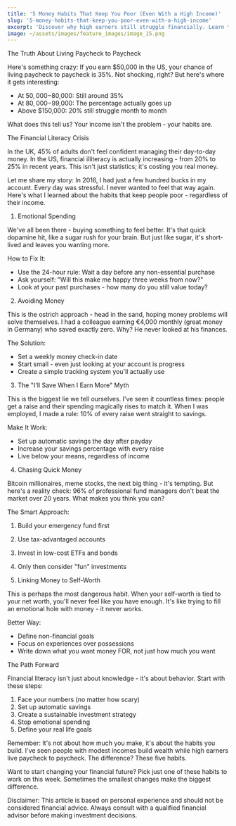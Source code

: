 ```yaml
---
title: '5 Money Habits That Keep You Poor (Even With a High Income)'
slug: '5-money-habits-that-keep-you-poor-even-with-a-high-income'
excerpt: 'Discover why high earners still struggle financially. Learn the surprising habits that prevent wealth building and how to break free from the paycheck-to-paycheck cycle.'
image: ~/assets/images/feature_images/image_15.png
---
```


The Truth About Living Paycheck to Paycheck

Here's something crazy: If you earn $50,000 in the US, your chance of living paycheck to paycheck is 35%. Not shocking, right? But here's where it gets interesting:

- At $50,000-$80,000: Still around 35%
- At $80,000-$99,000: The percentage actually goes up
- Above $150,000: 20% still struggle month to month

What does this tell us? Your income isn't the problem - your habits are.

The Financial Literacy Crisis

In the UK, 45% of adults don't feel confident managing their day-to-day money. In the US, financial illiteracy is actually increasing - from 20% to 25% in recent years. This isn't just statistics; it's costing you real money.

Let me share my story: In 2016, I had just a few hundred bucks in my account. Every day was stressful. I never wanted to feel that way again. Here's what I learned about the habits that keep people poor - regardless of their income.

1. Emotional Spending

We've all been there - buying something to feel better. It's that quick dopamine hit, like a sugar rush for your brain. But just like sugar, it's short-lived and leaves you wanting more.

How to Fix It:

- Use the 24-hour rule: Wait a day before any non-essential purchase
- Ask yourself: "Will this make me happy three weeks from now?"
- Look at your past purchases - how many do you still value today?

2. Avoiding Money

This is the ostrich approach - head in the sand, hoping money problems will solve themselves. I had a colleague earning €4,000 monthly (great money in Germany) who saved exactly zero. Why? He never looked at his finances.

The Solution:

- Set a weekly money check-in date
- Start small - even just looking at your account is progress
- Create a simple tracking system you'll actually use

3. The "I'll Save When I Earn More" Myth

This is the biggest lie we tell ourselves. I've seen it countless times: people get a raise and their spending magically rises to match it. When I was employed, I made a rule: 10% of every raise went straight to savings.

Make It Work:

- Set up automatic savings the day after payday
- Increase your savings percentage with every raise
- Live below your means, regardless of income

4. Chasing Quick Money

Bitcoin millionaires, meme stocks, the next big thing - it's tempting. But here's a reality check: 96% of professional fund managers don't beat the market over 20 years. What makes you think you can?

The Smart Approach:

1.  Build your emergency fund first
2.  Use tax-advantaged accounts
3.  Invest in low-cost ETFs and bonds
4.  Only then consider "fun" investments

5.  Linking Money to Self-Worth

This is perhaps the most dangerous habit. When your self-worth is tied to your net worth, you'll never feel like you have enough. It's like trying to fill an emotional hole with money - it never works.

Better Way:

- Define non-financial goals
- Focus on experiences over possessions
- Write down what you want money FOR, not just how much you want

The Path Forward

Financial literacy isn't just about knowledge - it's about behavior. Start with these steps:

1.  Face your numbers (no matter how scary)
2.  Set up automatic savings
3.  Create a sustainable investment strategy
4.  Stop emotional spending
5.  Define your real life goals

Remember: It's not about how much you make, it's about the habits you build. I've seen people with modest incomes build wealth while high earners live paycheck to paycheck. The difference? These five habits.

Want to start changing your financial future? Pick just one of these habits to work on this week. Sometimes the smallest changes make the biggest difference.

Disclaimer: This article is based on personal experience and should not be considered financial advice. Always consult with a qualified financial advisor before making investment decisions.
